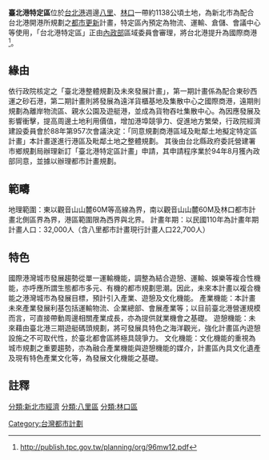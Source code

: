 '''臺北港特定區'''位於[[台北港|台北港]]週邊[[八里區|八里]]、[[林口區|林口]]一帶約1138公頃土地，為新北市為配合台北港開港所規劃之[[都市更新|都市更新]]計畫，特定區內預定為物流、運輸、倉儲、會議中心等使用，「台北港特定區」正由[[中華民國內政部|內政部]]區域委員會審理，將台北港提升為國際商港<ref>http://publish.tpc.gov.tw/planning/org/96mw12.pdf{{dead link|date=2018年1月 |bot=InternetArchiveBot |fix-attempted=yes }}</ref>。
==緣由==
依行政院核定之「臺北港整體規劃及未來發展計畫」，第一期計畫係為配合東砂西運之砂石港，第二期計畫則將發展為遠洋貨櫃基地及集散中心之國際商港，遠期則規劃為離岸物流區、親水公園及遊艇港，並成為貨物吞吐集散中心。為因應發展及影響衝擊，提高周邊土地利用價值，增加港埠競爭力、促進地方繁榮，行政院經濟建設委員會於88年第957次會議決定：「同意規劃商港區域及毗鄰土地擬定特定區計畫」本計畫遂進行港區及毗鄰土地之整體規劃。
其後由台北縣政府委託營建署市鄉規劃局辦理新訂「臺北港特定區計畫」申請，其申請程序業於94年8月獲內政部同意，並據以辦理都市計畫規劃。
==範疇==
地理範圍：東以觀音山山麓60M等高線為界，南以觀音山山麓60M及林口都市計畫北側區界為界，港區範圍限為西界與北界。
計畫年期：以民國110年為計畫年期
計畫人口：32,000人（含八里都市計畫現行計畫人口22,700人）
==特色==
國際港灣城市發展趨勢從單一運輸機能，調整為結合遊憩、運輸、娛樂等複合性機能，亦呼應所謂生態都市多元、有機的都市規劃思潮。因此，未來本計畫以複合機能之港灣城市為發展目標，預計引入產業、遊憩及文化機能。
產業機能：本計畫未來產業發展利基包括運輸物流、企業總部、會展產業等；以目前臺北港營運規模而言，可直接帶動周邊相關產業成長，亦為提供就業機會之基礎。
遊憩機能：未來藉由臺北港三期遊艇碼頭規劃，將可發展具特色之海洋觀光，強化計畫區內遊憩設施之不可取代性，於臺北都會區將極具競爭力。
文化機能：文化機能的重視為城市規劃之重要趨勢，亦為融合產業機能與遊憩機能的媒介，計畫區內具文化遺產及現有特色產業文化等，為發展文化機能之基礎。
==註釋==
<references/>

[[分類:新北市經濟|分類:新北市經濟]]
[[分類:八里區|分類:八里區]]
[[分類:林口區|分類:林口區]]
[[Category:台灣都市計劃|Category:台灣都市計劃]]